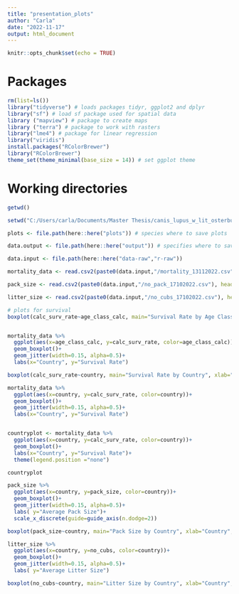 ```yaml
---
title: "presentation_plots"
author: "Carla"
date: "2022-11-17"
output: html_document
---
```


```r
knitr::opts_chunk$set(echo = TRUE)
```

# Packages 

```r
rm(list=ls())
library("tidyverse") # loads packages tidyr, ggplot2 and dplyr
library("sf") # load sf package used for spatial data
library ("mapview") # package to create maps
library ("terra") # package to work with rasters
library("lme4") # package for linear regression
library("viridis")
install.packages("RColorBrewer")
library("RColorBrewer")
theme_set(theme_minimal(base_size = 14)) # set ggplot theme 
```

# Working directories 
``` r

getwd()

setwd("C:/Users/carla/Documents/Master Thesis/canis_lupus_w_lit_osterburg_c")

plots <- file.path(here::here("plots")) # species where to save plots

data.output <- file.path(here::here("output")) # specifies where to save outputs

data.input <- file.path(here::here("data-raw","r-raw")) 

```


``` r

mortality_data <- read.csv2(paste0(data.input,"/mortality_13112022.csv"), header=TRUE, sep=";", dec = ".")

pack_size <- read.csv2(paste0(data.input,"/no_pack_17102022.csv"), header=TRUE, sep=";", dec = ".")

litter_size <- read.csv2(paste0(data.input,"/no_cubs_17102022.csv"), header=TRUE, sep=";", dec = ".")

```

``` r


# plots for survival 
boxplot(calc_surv_rate~age_class_calc, main="Survival Rate by Age Class", xlab="Age Class", ylab="Survival Rate", data=mortality_data, rm.na="TRUE")


mortality_data %>%
  ggplot(aes(x=age_class_calc, y=calc_surv_rate, color=age_class_calc))+
  geom_boxplot()+
  geom_jitter(width=0.15, alpha=0.5)+
  labs(x="Country", y="Survival Rate")

boxplot(calc_surv_rate~country, main="Survival Rate by Country", xlab="Country", ylab="Survival Rate", data=mortality_data, col=(c("gold","darkgreen","blue", "darkred", "orange", "violet")))

mortality_data %>%
  ggplot(aes(x=country, y=calc_surv_rate, color=country))+
  geom_boxplot()+
  geom_jitter(width=0.15, alpha=0.5)+
  labs(x="Country", y="Survival Rate")


countryplot <- mortality_data %>%
  ggplot(aes(x=country, y=calc_surv_rate, color=country))+
  geom_boxplot()+
  labs(x="Country", y="Survival Rate")+
  theme(legend.position ="none")

countryplot

````

````r


pack_size %>%
  ggplot(aes(x=country, y=pack_size, color=country))+
  geom_boxplot()+
  geom_jitter(width=0.15, alpha=0.5)+
  labs( y="Average Pack Size")+
  scale_x_discrete(guide=guide_axis(n.dodge=2))

boxplot(pack_size~country, main="Pack Size by Country", xlab="Country", ylab="Pack Size", data=pack_size, col=(c("gold","darkgreen","blue", "darkred", "orange", "violet")))


````



````r

litter_size %>%
  ggplot(aes(x=country, y=no_cubs, color=country))+
  geom_boxplot()+
  geom_jitter(width=0.15, alpha=0.5)+
  labs( y="Average Litter Size")

boxplot(no_cubs~country, main="Litter Size by Country", xlab="Country", ylab="Litter Size", data=litter_size, col=(c("gold","darkgreen","blue", "darkred", "orange", "violet", "yellow", "green")))


````

